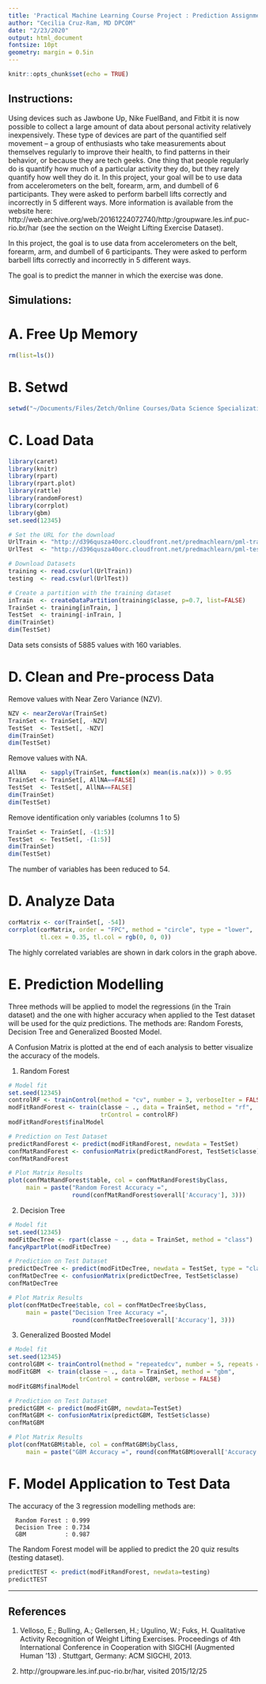 ```yaml
---
title: 'Practical Machine Learning Course Project : Prediction Assignment'
author: "Cecilia Cruz-Ram, MD DPCOM"
date: "2/23/2020"
output: html_document
fontsize: 10pt
geometry: margin = 0.5in
---
```


```r
knitr::opts_chunk$set(echo = TRUE)
```

## Instructions:

Using devices such as Jawbone Up, Nike FuelBand, and Fitbit it is now possible to collect a large amount of data about personal activity relatively inexpensively. These type of devices are part of the quantified self movement – a group of enthusiasts who take measurements about themselves regularly to improve their health, to find patterns in their behavior, or because they are tech geeks. One thing that people regularly do is quantify how much of a particular activity they do, but they rarely quantify how well they do it. In this project, your goal will be to use data from accelerometers on the belt, forearm, arm, and dumbell of 6 participants. They were asked to perform barbell lifts correctly and incorrectly in 5 different ways. More information is available from the website here: http://web.archive.org/web/20161224072740/http:/groupware.les.inf.puc-rio.br/har (see the section on the Weight Lifting Exercise Dataset).

In this project, the goal is to use data from accelerometers on the belt, forearm, arm, and dumbell of 6 participants. They were asked to perform barbell lifts correctly and incorrectly in 5 different ways. 

The goal is to predict the manner in which the exercise was done.


## Simulations:

# A. Free Up Memory
```r
rm(list=ls())
```

# B. Setwd
```r
setwd("~/Documents/Files/Zetch/Online Courses/Data Science Specialization Feb18/R/Practical Machine Learning")
```

# C. Load Data
```r
library(caret)
library(knitr)
library(rpart)
library(rpart.plot)
library(rattle)
library(randomForest)
library(corrplot)
library(gbm)
set.seed(12345)
```

```r
# Set the URL for the download
UrlTrain <- "http://d396qusza40orc.cloudfront.net/predmachlearn/pml-training.csv"
UrlTest  <- "http://d396qusza40orc.cloudfront.net/predmachlearn/pml-testing.csv"

# Download Datasets
training <- read.csv(url(UrlTrain))
testing  <- read.csv(url(UrlTest))

# Create a partition with the training dataset 
inTrain  <- createDataPartition(training$classe, p=0.7, list=FALSE)
TrainSet <- training[inTrain, ]
TestSet  <- training[-inTrain, ]
dim(TrainSet)
dim(TestSet)
```
   
  Data sets consists of 5885 values with 160 variables.

# D. Clean and Pre-process Data

  Remove values with Near Zero Variance (NZV).
```r
NZV <- nearZeroVar(TrainSet)
TrainSet <- TrainSet[, -NZV]
TestSet  <- TestSet[, -NZV]
dim(TrainSet)
dim(TestSet)
```

  Remove values with NA.
```r
AllNA    <- sapply(TrainSet, function(x) mean(is.na(x))) > 0.95
TrainSet <- TrainSet[, AllNA==FALSE]
TestSet  <- TestSet[, AllNA==FALSE]
dim(TrainSet)
dim(TestSet)
```

   Remove identification only variables (columns 1 to 5)
```r
TrainSet <- TrainSet[, -(1:5)]
TestSet  <- TestSet[, -(1:5)]
dim(TrainSet)
dim(TestSet)
```

   The number of variables has been reduced to 54.

# D. Analyze Data

```r
corMatrix <- cor(TrainSet[, -54])
corrplot(corMatrix, order = "FPC", method = "circle", type = "lower", 
         tl.cex = 0.35, tl.col = rgb(0, 0, 0))
```

The highly correlated variables are shown in dark colors in the graph above. 

# E. Prediction Modelling

   Three methods will be applied to model the regressions (in the Train dataset) and the one with higher accuracy when applied to the Test dataset will be used for the quiz predictions. The methods are: Random Forests, Decision Tree and Generalized Boosted Model.
   
   A Confusion Matrix is plotted at the end of each analysis to better visualize the accuracy of the models.
   
   1) Random Forest
```r
# Model fit
set.seed(12345)
controlRF <- trainControl(method = "cv", number = 3, verboseIter = FALSE)
modFitRandForest <- train(classe ~ ., data = TrainSet, method = "rf",
                          trControl = controlRF)
modFitRandForest$finalModel
```

```r
# Prediction on Test Dataset
predictRandForest <- predict(modFitRandForest, newdata = TestSet)
confMatRandForest <- confusionMatrix(predictRandForest, TestSet$classe)
confMatRandForest
```

```r
# Plot Matrix Results
plot(confMatRandForest$table, col = confMatRandForest$byClass, 
     main = paste("Random Forest Accuracy =",
                  round(confMatRandForest$overall['Accuracy'], 3)))
```

 2) Decision Tree
```r
# Model fit
set.seed(12345)
modFitDecTree <- rpart(classe ~ ., data = TrainSet, method = "class")
fancyRpartPlot(modFitDecTree)
```

```r
# Prediction on Test Dataset
predictDecTree <- predict(modFitDecTree, newdata = TestSet, type = "class")
confMatDecTree <- confusionMatrix(predictDecTree, TestSet$classe)
confMatDecTree
```

```r
# Plot Matrix Results
plot(confMatDecTree$table, col = confMatDecTree$byClass, 
     main = paste("Decision Tree Accuracy =",
                  round(confMatDecTree$overall['Accuracy'], 3)))
```

   3) Generalized Boosted Model
```r
# Model fit
set.seed(12345)
controlGBM <- trainControl(method = "repeatedcv", number = 5, repeats = 1)
modFitGBM  <- train(classe ~ ., data = TrainSet, method = "gbm",
                    trControl = controlGBM, verbose = FALSE)
modFitGBM$finalModel
```

```r
# Prediction on Test Dataset
predictGBM <- predict(modFitGBM, newdata=TestSet)
confMatGBM <- confusionMatrix(predictGBM, TestSet$classe)
confMatGBM
```

```r
# Plot Matrix Results
plot(confMatGBM$table, col = confMatGBM$byClass, 
     main = paste("GBM Accuracy =", round(confMatGBM$overall['Accuracy'], 3)))
```

# F. Model Application to Test Data

   The accuracy of the 3 regression modelling methods are:

      Random Forest : 0.999
      Decision Tree : 0.734
      GBM           : 0.987

   The Random Forest model will be applied to predict the 20 quiz results (testing dataset).
   
```r
predictTEST <- predict(modFitRandForest, newdata=testing)
predictTEST
```

____________________________________

## References

1. Velloso, E.; Bulling, A.; Gellersen, H.; Ugulino, W.; Fuks, H. Qualitative Activity Recognition of Weight Lifting Exercises. Proceedings of 4th International Conference in Cooperation with SIGCHI (Augmented Human '13) . Stuttgart, Germany: ACM SIGCHI, 2013.

2. http://groupware.les.inf.puc-rio.br/har, visited 2015/12/25